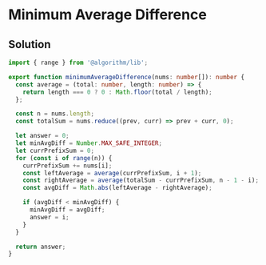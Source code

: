 # Minimum Average Difference

## Solution

```typescript filename="solution.ts" copy
import { range } from '@algorithm/lib';

export function minimumAverageDifference(nums: number[]): number {
  const average = (total: number, length: number) => {
    return length === 0 ? 0 : Math.floor(total / length);
  };

  const n = nums.length;
  const totalSum = nums.reduce((prev, curr) => prev + curr, 0);

  let answer = 0;
  let minAvgDiff = Number.MAX_SAFE_INTEGER;
  let currPrefixSum = 0;
  for (const i of range(n)) {
    currPrefixSum += nums[i];
    const leftAverage = average(currPrefixSum, i + 1);
    const rightAverage = average(totalSum - currPrefixSum, n - 1 - i);
    const avgDiff = Math.abs(leftAverage - rightAverage);

    if (avgDiff < minAvgDiff) {
      minAvgDiff = avgDiff;
      answer = i;
    }
  }

  return answer;
}
```
